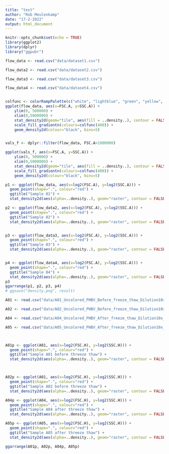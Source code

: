 ```yaml
---
title: "test"
author: "Rob Meulenkamp"
date: "17-2-2022"
output: html_document
---
```


```r
knitr::opts_chunk$set(echo = TRUE)
library(ggplot2)
library(dplyr)
library("ggpubr")
```



```r

flow_data <- read.csv("data/dataset1.csv")

flow_data2 <- read.csv("data/dataset2.csv")

flow_data3 <- read.csv("data/dataset3.csv")

flow_data4 <- read.csv("data/dataset4.csv")



```




```r
colfunc <- colorRampPalette(c("white", "lightblue", "green", "yellow", "red"))
ggplot(flow_data, aes(x=FSC.A, y=SSC.A)) +
    ylim(0, 500000) +
    xlim(0,5000000) +
    stat_density2d(geom="tile", aes(fill = ..density..), contour = FALSE) +
    scale_fill_gradientn(colours=colfunc(400)) + 
    geom_density2d(colour="black", bins=5) 


vals_f <- dplyr::filter(flow_data, FSC.A>1000000)

ggplot(vals_f, aes(x=FSC.A, y=SSC.A)) +
    ylim(0, 500000) +
    xlim(0,5000000) +
    stat_density2d(geom="tile", aes(fill = ..density..), contour = FALSE) +
    scale_fill_gradientn(colours=colfunc(400)) + 
    geom_density2d(colour="black", bins=5)
```


```r
p1 <- ggplot(flow_data, aes(x=log2(FSC.A), y=log2(SSC.A))) + 
  geom_point(shape=".", colour="red") + 
  ggtitle("Sample 01") + 
  stat_density2d(aes(alpha=..density..), geom="raster", contour = FALSE)

p2 <- ggplot(flow_data2, aes(x=log2(FSC.A), y=log2(SSC.A))) + 
  geom_point(shape=".", colour="red") + 
  ggtitle("Sample 02") + 
  stat_density2d(aes(alpha=..density..), geom="raster", contour = FALSE)


p3 <- ggplot(flow_data3, aes(x=log2(FSC.A), y=log2(SSC.A))) + 
  geom_point(shape=".", colour="red") + 
  ggtitle("Sample 03") + 
  stat_density2d(aes(alpha=..density..), geom="raster", contour = FALSE)


p4 <- ggplot(flow_data4, aes(x=log2(FSC.A), y=log2(SSC.A))) + 
  geom_point(shape=".", colour="red") + 
  ggtitle("Sample 04") + 
  stat_density2d(aes(alpha=..density..), geom="raster", contour = FALSE)
p3
ggarrange(p1, p2, p3, p4)
# ggsave("density.png", result)
```

```r

A01 <- read.csv("data/A01_Uncolored_PHBV_Before_freeze_thaw_Dilution10x_Sample01.fcs.csv")

A02 <- read.csv("data/A02_Uncolored_PHBV_Before_freeze_thaw_Dilution10x_Sample01..fcs.csv")

A04 <- read.csv("data/A04_Uncolored_PHBV_After_freeze_thaw_Dilution10x_Sample01..fcs.csv")

A05 <- read.csv("data/A05_Uncolored_PHBV_After_freeze_thaw_Dilution10x_Sample01.fcs.csv")



A01p <- ggplot(A01, aes(x=log2(FSC.H), y=log2(SSC.H))) + 
  geom_point(shape=".", colour="red") + 
  ggtitle("Sample A01 before threeze thaw") + 
  stat_density2d(aes(alpha=..density..), geom="raster", contour = FALSE)



A02p <- ggplot(A01, aes(x=log2(FSC.H), y=log2(SSC.H))) + 
  geom_point(shape=".", colour="red") + 
  ggtitle("Sample A02 before threeze thaw") + 
  stat_density2d(aes(alpha=..density..), geom="raster", contour = FALSE)

A04p <- ggplot(A04, aes(x=log2(FSC.H), y=log2(SSC.H))) + 
  geom_point(shape=".", colour="red") + 
  ggtitle("Sample A04 after threeze thaw") + 
  stat_density2d(aes(alpha=..density..), geom="raster", contour = FALSE)

A05p <- ggplot(A05, aes(x=log2(FSC.H), y=log2(SSC.H))) + 
  geom_point(shape=".", colour="red") + 
  ggtitle("Sample A05 after threeze thaw") + 
  stat_density2d(aes(alpha=..density..), geom="raster", contour = FALSE)

ggarrange(A01p, A02p, A04p, A05p)
```




